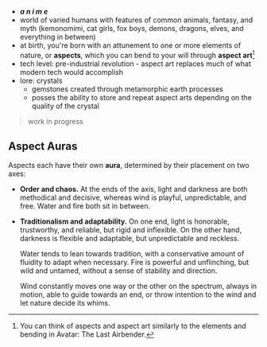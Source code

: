 

- **_a n i m e_**
- world of varied humans with features of common animals, fantasy, and myth (kemonomimi, cat girls, fox boys, demons, dragons, elves, and everything in between)
- at birth, you're born with an attunement to one or more elements of nature, or **aspects**, which you can bend to your will through **aspect art**[^aspect-art-parallel]
- tech level: pre-industrial revolution - aspect art replaces much of what modern tech would accomplish
- lore: crystals
  - gemstones created through metamorphic earth processes
  - posses the ability to store and repeat aspect arts depending on the quality of the crystal

> work in progress

## Aspect Auras

Aspects each have their own **aura**, determined by their placement on two axes:

- **Order and chaos.** At the ends of the axis, light and darkness are both methodical and decisive, whereas wind is playful, unpredictable, and free. Water and fire both sit in between.

- **Traditionalism and adaptability.** On one end, light is honorable, trustworthy, and reliable, but rigid and inflexible. On the other hand, darkness is flexible and adaptable, but unpredictable and reckless.

  Water tends to lean towards tradition, with a conservative amount of fluidity to adapt when necessary. Fire is powerful and unflinching, but wild and untamed, without a sense of stability and direction.

  Wind constantly moves one way or the other on the spectrum, always in motion, able to guide towards an end, or throw intention to the wind and let nature decide its whims.

[^aspect-art-parallel]: You can think of aspects and aspect art similarly to the elements and bending in Avatar: The Last Airbender.
